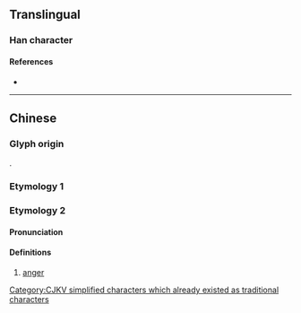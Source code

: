 {{character info/new}}
{{also|懺}}
==Translingual==
[[Category:CJKV simplified characters which already existed as traditional characters]]

===Han character===
{{Han char|rn=61|rad=心|as=03|sn=6|four=92040|canj=PHJ|ids=⿰忄千}}

====References====
* {{Han ref|kx=0376.070|dkj=10315|dj=0702.160|hdz=42272.080|uh=5FCF|ud=24527|bh=C9E2|bd=51682}}

----

==Chinese==

===Glyph origin===
{{Han etym}}
{{Han compound|心|千|c1=s|c2=p|t1=heart|ls=psc}}.

===Etymology 1===
{{zh-see|懺|sv}}
===Etymology 2===
====Pronunciation====
{{zh-pron
|m=qiān
|oc=y
|ma=y
|cat=n
}}
====Definitions====
{{zh-hanzi}}

# [[anger]]